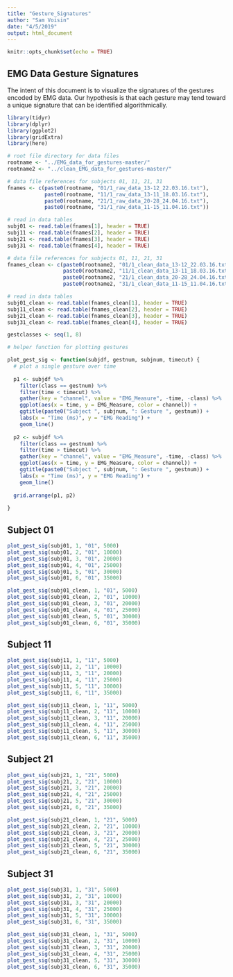 ```yaml
---
title: "Gesture_Signatures"
author: "Sam Voisin"
date: "4/5/2019"
output: html_document
---
```


```r
knitr::opts_chunk$set(echo = TRUE)
```


## EMG Data Gesture Signatures

The intent of this document is to visualize the signatures of the gestures encoded by EMG data. Our hypothesis is that each gesture may tend toward a unique signature that can be identified algorithmically.

```r

library(tidyr)
library(dplyr)
library(ggplot2)
library(gridExtra)
library(here)

```

```r

# root file directory for data files
rootname <- "../EMG_data_for_gestures-master/"
rootname2 <- "../clean_EMG_data_for_gestures-master/"

# data file references for subjects 01, 11, 21, 31
fnames <- c(paste0(rootname, "01/1_raw_data_13-12_22.03.16.txt"),
            paste0(rootname, "11/1_raw_data_13-11_18.03.16.txt"),
            paste0(rootname, "21/1_raw_data_20-28_24.04.16.txt"),
            paste0(rootname, "31/1_raw_data_11-15_11.04.16.txt"))

# read in data tables
subj01 <- read.table(fnames[1], header = TRUE)
subj11 <- read.table(fnames[2], header = TRUE)
subj21 <- read.table(fnames[3], header = TRUE)
subj31 <- read.table(fnames[4], header = TRUE)

# data file references for subjects 01, 11, 21, 31
fnames_clean <- c(paste0(rootname2, "01/1_clean_data_13-12_22.03.16.txt"),
                  paste0(rootname2, "11/1_clean_data_13-11_18.03.16.txt"),
                  paste0(rootname2, "21/1_clean_data_20-28_24.04.16.txt"),
                  paste0(rootname2, "31/1_clean_data_11-15_11.04.16.txt"))

# read in data tables
subj01_clean <- read.table(fnames_clean[1], header = TRUE)
subj11_clean <- read.table(fnames_clean[2], header = TRUE)
subj21_clean <- read.table(fnames_clean[3], header = TRUE)
subj31_clean <- read.table(fnames_clean[4], header = TRUE)

gestclasses <- seq(1, 8)

```


```r

# helper function for plotting gestures

plot_gest_sig <- function(subjdf, gestnum, subjnum, timecut) {
  # plot a single gesture over time
  
  p1 <- subjdf %>% 
    filter(class == gestnum) %>%
    filter(time < timecut) %>% 
    gather(key = "channel", value = "EMG_Measure", -time, -class) %>%
    ggplot(aes(x = time, y = EMG_Measure, color = channel)) + 
    ggtitle(paste0("Subject ", subjnum, ": Gesture ", gestnum)) +
    labs(x = "Time (ms)", y = "EMG Reading") +
    geom_line()
    
  p2 <- subjdf %>% 
    filter(class == gestnum) %>%
    filter(time > timecut) %>% 
    gather(key = "channel", value = "EMG_Measure", -time, -class) %>%
    ggplot(aes(x = time, y = EMG_Measure, color = channel)) + 
    ggtitle(paste0("Subject ", subjnum, ": Gesture ", gestnum)) +
    labs(x = "Time (ms)", y = "EMG Reading") +
    geom_line()
  
  grid.arrange(p1, p2)
  
}

```

## Subject 01

```r


plot_gest_sig(subj01, 1, "01", 5000)
plot_gest_sig(subj01, 2, "01", 10000)
plot_gest_sig(subj01, 3, "01", 20000)
plot_gest_sig(subj01, 4, "01", 25000)
plot_gest_sig(subj01, 5, "01", 30000)
plot_gest_sig(subj01, 6, "01", 35000)

```


```r

plot_gest_sig(subj01_clean, 1, "01", 5000)
plot_gest_sig(subj01_clean, 2, "01", 10000)
plot_gest_sig(subj01_clean, 3, "01", 20000)
plot_gest_sig(subj01_clean, 4, "01", 25000)
plot_gest_sig(subj01_clean, 5, "01", 30000)
plot_gest_sig(subj01_clean, 6, "01", 35000)

```

## Subject 11

```r

plot_gest_sig(subj11, 1, "11", 5000)
plot_gest_sig(subj11, 2, "11", 10000)
plot_gest_sig(subj11, 3, "11", 20000)
plot_gest_sig(subj11, 4, "11", 25000)
plot_gest_sig(subj11, 5, "11", 30000)
plot_gest_sig(subj11, 6, "11", 35000)

```



```r

plot_gest_sig(subj11_clean, 1, "11", 5000)
plot_gest_sig(subj11_clean, 2, "11", 10000)
plot_gest_sig(subj11_clean, 3, "11", 20000)
plot_gest_sig(subj11_clean, 4, "11", 25000)
plot_gest_sig(subj11_clean, 5, "11", 30000)
plot_gest_sig(subj11_clean, 6, "11", 35000)

```

## Subject 21

```r

plot_gest_sig(subj21, 1, "21", 5000)
plot_gest_sig(subj21, 2, "21", 10000)
plot_gest_sig(subj21, 3, "21", 20000)
plot_gest_sig(subj21, 4, "21", 25000)
plot_gest_sig(subj21, 5, "21", 30000)
plot_gest_sig(subj21, 6, "21", 35000)


```



```r

plot_gest_sig(subj21_clean, 1, "21", 5000)
plot_gest_sig(subj21_clean, 2, "21", 10000)
plot_gest_sig(subj21_clean, 3, "21", 20000)
plot_gest_sig(subj21_clean, 4, "21", 25000)
plot_gest_sig(subj21_clean, 5, "21", 30000)
plot_gest_sig(subj21_clean, 6, "21", 35000)

```

## Subject 31

```r

plot_gest_sig(subj31, 1, "31", 5000)
plot_gest_sig(subj31, 2, "31", 10000)
plot_gest_sig(subj31, 3, "31", 20000)
plot_gest_sig(subj31, 4, "31", 25000)
plot_gest_sig(subj31, 5, "31", 30000)
plot_gest_sig(subj31, 6, "31", 35000)

```


```r

plot_gest_sig(subj31_clean, 1, "31", 5000)
plot_gest_sig(subj31_clean, 2, "31", 10000)
plot_gest_sig(subj31_clean, 3, "31", 20000)
plot_gest_sig(subj31_clean, 4, "31", 25000)
plot_gest_sig(subj31_clean, 5, "31", 30000)
plot_gest_sig(subj31_clean, 6, "31", 35000)

```





















